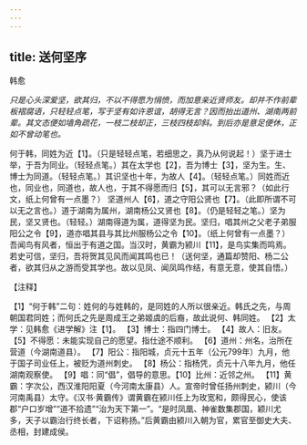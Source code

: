 ```yaml
---
---
---
```

title: 送何坚序
---



韩愈

*只是心头深爱坚，欲其归，不以不得愿为悁愤，而加意亲近贤师友。却并不作前辈板褶腐语，只轻轻点笔，写于坚有如许恩谊，胡得无言？因而抬出道州、湖南两前辈。其文态便如墙角疏花，一枝二枝却正，三枝四枝却斜。到后亦是意足便休，正如不曾动笔也。*

何于韩，同姓为近【1】。（只是轻轻点笔，若细思之，真乃从何说起！）坚于进士举，于吾为同业。（轻轻点笔。）其在太学也【2】，吾为博士【3】，坚为生。生、博士为同道。（轻轻点笔。）其识坚也十年，为故人【4】。（轻轻点笔。）同姓而近也，同业也，同道也，故人也，于其不得愿而归【5】，其可以无言邪？（如此行文，纸上何曾有一点墨？）
坚道州人【6】，道之守阳公贤也【7】。（此即所谓不可以无之言也。）道于湖南为属州，湖南杨公又贤也【8】。（仍是轻轻之笔。）坚为民，坚又贤也。（轻轻。）湖南得道为属，道得坚为民。坚归，唱其州之父老子弟服阳公之令【9】，道亦唱其县与其比州服杨公之令【10】。（纸上何曾有一点墨？）吾闻鸟有风者，恒出于有道之国。当汉时，黄霸为颍川【11】，是鸟实集而鸣焉。若史可信，坚归，吾将贺其见风而闻其鸣也已！（送何坚，通篇却赞阳、杨二公者，欲其归从之游而受其学也。故以见凤、闻凤鸣作结，有意无意，使其自悟。）

【注释】

【1】“何于韩”二句：姓何的与姓韩的，是同姓的人所以很亲近。韩氏之先，与周朝国君同姓；而何氏之先是周成王之弟姬虞的后裔，故此说何、韩同姓。
【2】太学：见韩愈《进学解》注【1】。
【3】博士：指四门博士。
【4】故人：旧友。
【5】不得愿：未能实现自己的愿望。指仕途不顺利。
【6】道州：州名，治所在营道（今湖南道县）。
【7】阳公：指阳城，贞元十五年（公元799年）九月，他于国子司业任上，被贬为道州刺史。
【8】杨公：指杨凭，贞元十八年九月，他任湖南观察使。
【9】唱：同“倡”，倡导的意思。【10】比州：近邻之州。
【11】黄霸：字次公，西汉淮阳阳夏（今河南太康县）人。宣帝时曾任扬州刺史，颍川（今河南禹县）太守。《汉书·黄霸传》谓黄霸在颍川任上为玫宽和，颇得民心，使该郡“户口岁增”“道不拾遗”“治为天下第一”。“是时凤凰、神雀数集郡国，颖川尤多，天子以霸治行终长者，下诏称扬。”后黄霸由颍川入朝为官，累官至御史大夫、丞相，封建成侯。